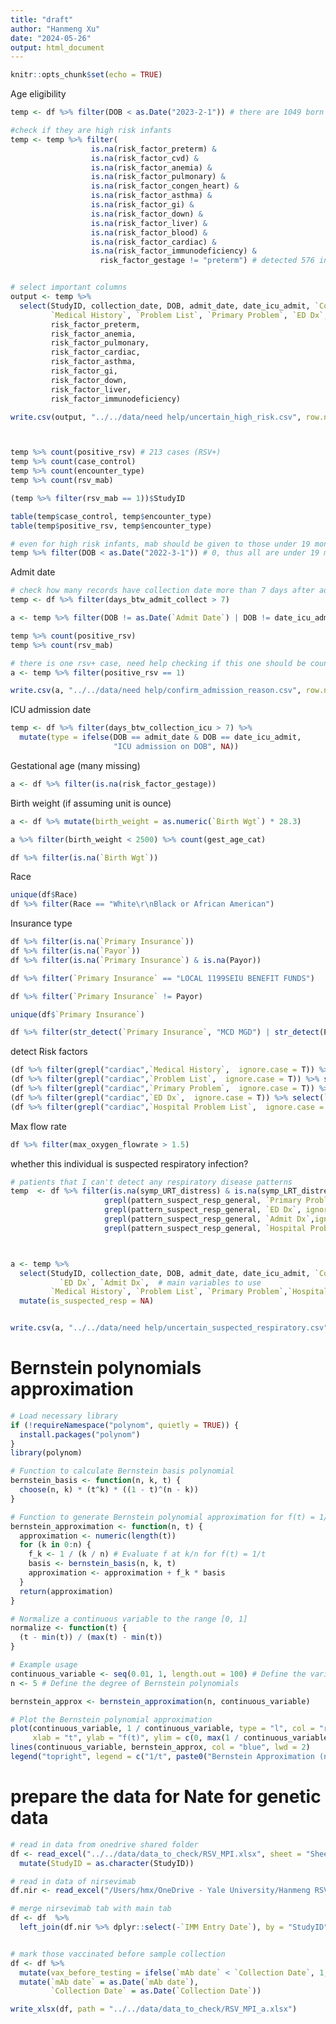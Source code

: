```yaml
---
title: "draft"
author: "Hanmeng Xu"
date: "2024-05-26"
output: html_document
---
```


```r
knitr::opts_chunk$set(echo = TRUE)
```

Age eligibility
```r
temp <- df %>% filter(DOB < as.Date("2023-2-1")) # there are 1049 born before 2023-2-1

#check if they are high risk infants
temp <- temp %>% filter(
                  is.na(risk_factor_preterm) &
                  is.na(risk_factor_cvd) &
                  is.na(risk_factor_anemia) &
                  is.na(risk_factor_pulmonary) &
                  is.na(risk_factor_congen_heart) &
                  is.na(risk_factor_asthma) &
                  is.na(risk_factor_gi) &
                  is.na(risk_factor_down) &
                  is.na(risk_factor_liver) &
                  is.na(risk_factor_blood) &
                  is.na(risk_factor_cardiac) &
                  is.na(risk_factor_immunodeficiency) &
                    risk_factor_gestage != "preterm") # detected 576 infants


# select important columns 
output <- temp %>% 
  select(StudyID, collection_date, DOB, admit_date, date_icu_admit, `Collection Department`, `Encounter Type`, positive_rsv,  rsv_mab, 
         `Medical History`, `Problem List`, `Primary Problem`, `ED Dx`, `Admit Dx`, `Hospital Problem List`,
         risk_factor_preterm,
         risk_factor_anemia,
         risk_factor_pulmonary, 
         risk_factor_cardiac,
         risk_factor_asthma, 
         risk_factor_gi,
         risk_factor_down, 
         risk_factor_liver,
         risk_factor_immunodeficiency)

write.csv(output, "../../data/need help/uncertain_high_risk.csv", row.names = F,na = "")



temp %>% count(positive_rsv) # 213 cases (RSV+)
temp %>% count(case_control)
temp %>% count(encounter_type)
temp %>% count(rsv_mab)

(temp %>% filter(rsv_mab == 1))$StudyID

table(temp$case_control, temp$encounter_type)
table(temp$positive_rsv, temp$encounter_type)

# even for high risk infants, mab should be given to those under 19 months (CDC), thus those born before 2022.3.1 are older than 19 months on 2024.10.1, thus not eligible for mAb. Check how many:
temp %>% filter(DOB < as.Date("2022-3-1")) # 0, thus all are under 19 month when mAb was available.

```

Admit date
```r
# check how many records have collection date more than 7 days after admission.
temp <- df %>% filter(days_btw_admit_collect > 7)

a <- temp %>% filter(DOB != as.Date(`Admit Date`) | DOB != date_icu_admit)

temp %>% count(positive_rsv)
temp %>% count(rsv_mab)

# there is one rsv+ case, need help checking if this one should be counted as a "related ICU"
a <- temp %>% filter(positive_rsv == 1)

write.csv(a, "../../data/need help/confirm_admission_reason.csv", row.names = F, na = "")
```

ICU admission date
```r
temp <- df %>% filter(days_btw_collection_icu > 7) %>%
  mutate(type = ifelse(DOB == admit_date & DOB == date_icu_admit, 
                       "ICU admission on DOB", NA))

```


Gestational age (many missing)
```r
a <- df %>% filter(is.na(risk_factor_gestage)) 
```

Birth weight (if assuming unit is ounce)
```r
a <- df %>% mutate(birth_weight = as.numeric(`Birth Wgt`) * 28.3)

a %>% filter(birth_weight < 2500) %>% count(gest_age_cat)

df %>% filter(is.na(`Birth Wgt`))
```

Race
```r
unique(df$Race)
df %>% filter(Race == "White\r\nBlack or African American")
```
Insurance type 
```r
df %>% filter(is.na(`Primary Insurance`))
df %>% filter(is.na(`Payor`))
df %>% filter(is.na(`Primary Insurance`) & is.na(Payor))

df %>% filter(`Primary Insurance` == "LOCAL 1199SEIU BENEFIT FUNDS")

df %>% filter(`Primary Insurance` != Payor)

unique(df$`Primary Insurance`)

df %>% filter(str_detect(`Primary Insurance`, "MCD MGD") | str_detect(Payor, "MCD MGD"))
```


detect Risk factors 
```r
(df %>% filter(grepl("cardiac",`Medical History`,  ignore.case = T)) %>% select(`Medical History`))$`Medical History`
(df %>% filter(grepl("cardiac",`Problem List`,  ignore.case = T)) %>% select(`Problem List`))$`Problem List`
(df %>% filter(grepl("cardiac",`Primary Problem`,  ignore.case = T)) %>% select(`Primary Problem`))$`Primary Problem`
(df %>% filter(grepl("cardiac",`ED Dx`,  ignore.case = T)) %>% select(`ED Dx`))$`ED Dx`
(df %>% filter(grepl("cardiac",`Hospital Problem List`,  ignore.case = T)) %>% select(`Hospital Problem List`))$`Hospital Problem List`

```


Max flow rate 
```r
df %>% filter(max_oxygen_flowrate > 1.5)
```


whether this individual is suspected respiratory infection?
```r
# patients that I can't detect any respiratory disease patterns
temp  <- df %>% filter(is.na(symp_URT_distress) & is.na(symp_LRT_distress) & is.na(symp_fever) & is.na(symp_cough) & is.na(symp_wheezing) & is.na(symp_breathing) & is.na(symp_bronchiolitis) & is.na(symp_sepsis) &
                     grepl(pattern_suspect_resp_general, `Primary Problem`,ignore.case = T) %in% c(NA, FALSE)  & 
                     grepl(pattern_suspect_resp_general, `ED Dx`, ignore.case = T) %in% c(NA, FALSE) & 
                     grepl(pattern_suspect_resp_general, `Admit Dx`,ignore.case = T) %in% c(NA, FALSE) & 
                     grepl(pattern_suspect_resp_general, `Hospital Problem List`,ignore.case = T) %in% c(NA, FALSE)                   )



a <- temp %>% 
  select(StudyID, collection_date, DOB, admit_date, date_icu_admit, `Collection Department`, `Encounter Type`, positive_rsv,  rsv_mab, 
           `ED Dx`, `Admit Dx`,  # main variables to use
         `Medical History`, `Problem List`, `Primary Problem`,`Hospital Problem List`) %>% 
  mutate(is_suspected_resp = NA)


write.csv(a, "../../data/need help/uncertain_suspected_respiratory.csv", row.names = F, na="")
```


# Bernstein polynomials approximation
```r
# Load necessary library
if (!requireNamespace("polynom", quietly = TRUE)) {
  install.packages("polynom")
}
library(polynom)

# Function to calculate Bernstein basis polynomial
bernstein_basis <- function(n, k, t) {
  choose(n, k) * (t^k) * ((1 - t)^(n - k))
}

# Function to generate Bernstein polynomial approximation for f(t) = 1/t
bernstein_approximation <- function(n, t) {
  approximation <- numeric(length(t))
  for (k in 0:n) {
    f_k <- 1 / (k / n) # Evaluate f at k/n for f(t) = 1/t
    basis <- bernstein_basis(n, k, t)
    approximation <- approximation + f_k * basis
  }
  return(approximation)
}

# Normalize a continuous variable to the range [0, 1]
normalize <- function(t) {
  (t - min(t)) / (max(t) - min(t))
}

# Example usage
continuous_variable <- seq(0.01, 1, length.out = 100) # Define the variable t in the interval (0, 1]
n <- 5 # Define the degree of Bernstein polynomials

bernstein_approx <- bernstein_approximation(n, continuous_variable)

# Plot the Bernstein polynomial approximation
plot(continuous_variable, 1 / continuous_variable, type = "l", col = "red", lwd = 2,
     xlab = "t", ylab = "f(t)", ylim = c(0, max(1 / continuous_variable)), main = "Bernstein Approximation of 1/t")
lines(continuous_variable, bernstein_approx, col = "blue", lwd = 2)
legend("topright", legend = c("1/t", paste0("Bernstein Approximation (n=", n, ")")), col = c("red", "blue"), lty = 1)

```


# prepare the data for Nate for genetic data
```r
# read in data from onedrive shared folder 
df <- read_excel("../../data/data_to_check/RSV_MPI.xlsx", sheet = "Sheet1") %>% 
  mutate(StudyID = as.character(StudyID))

# read in data of nirsevimab
df.nir <- read_excel("/Users/hmx/OneDrive - Yale University/Hanmeng RSV VE/data/RSV_deid_2024_may.xlsx", sheet = "nirsevimab") %>% mutate(StudyID = as.character(StudyID))

# merge nirsevimab tab with main tab 
df <- df  %>% 
  left_join(df.nir %>% dplyr::select(-`IMM Entry Date`), by = "StudyID")


# mark those vaccinated before sample collection
df <- df %>%
  mutate(vax_before_testing = ifelse(`mAb date` < `Collection Date`, 1, 0)) %>%
  mutate(`mAb date` = as.Date(`mAb date`),
         `Collection Date` = as.Date(`Collection Date`))

write_xlsx(df, path = "../../data/data_to_check/RSV_MPI_a.xlsx")
```














